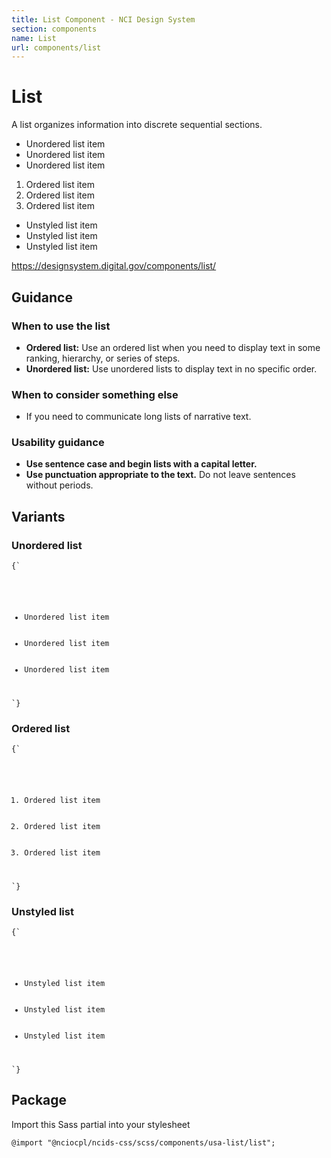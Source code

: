 ```yaml
---
title: List Component - NCI Design System
section: components
name: List
url: components/list
---
```



# List

A list organizes information into discrete sequential sections.

<div className="display-flex flex-row flex-justify bg-base-lightest padding-3">
	<ul className="usa-list margin-y-0">
		<li>Unordered list item</li>
		<li>Unordered list item</li>
		<li>Unordered list item</li>
	</ul>
	<ol className="usa-list margin-y-0">
		<li>Ordered list item</li>
		<li>Ordered list item</li>
		<li>Ordered list item</li>
	</ol>
	<ul className="usa-list usa-list--unstyled">
		<li>Unstyled list item</li>
		<li>Unstyled list item</li>
		<li>Unstyled list item</li>
	</ul>
</div>

https://designsystem.digital.gov/components/list/

## Guidance

### When to use the list

- **Ordered list:** Use an ordered list when you need to display text in some ranking, hierarchy, or series of steps.
- **Unordered list:** Use unordered lists to display text in no specific order.

### When to consider something else

- If you need to communicate long lists of narrative text.

### Usability guidance

- **Use sentence case and begin lists with a capital letter.**
- **Use punctuation appropriate to the text.** Do not leave sentences without periods.

## Variants

### Unordered list

<Tabs label="code">

<TabItem displayText="HTML" id="html">

<Code className="html">{`
<ul class="usa-list">
  <li>Unordered list item</li>
  <li>Unordered list item</li>
  <li>Unordered list item</li>
</ul>
`}</Code>

</TabItem>
</Tabs>

### Ordered list

<Tabs label="code">

<TabItem displayText="HTML" id="html">

<Code className="html">{`
<ol class="usa-list">
  <li>Ordered list item</li>
  <li>Ordered list item</li>
  <li>Ordered list item</li>
</ol>
`}</Code>

</TabItem>

</Tabs>

### Unstyled list

<Tabs label="code">

<TabItem displayText="HTML" id="html">

<Code className="html">{`
<ul class="usa-list usa-list--unstyled">
  <li>Unstyled list item</li>
  <li>Unstyled list item</li>
  <li>Unstyled list item</li>
</ul>
`}</Code>

</TabItem>

</Tabs>

## Package

Import this Sass partial into your stylesheet

    @import "@nciocpl/ncids-css/scss/components/usa-list/list";
